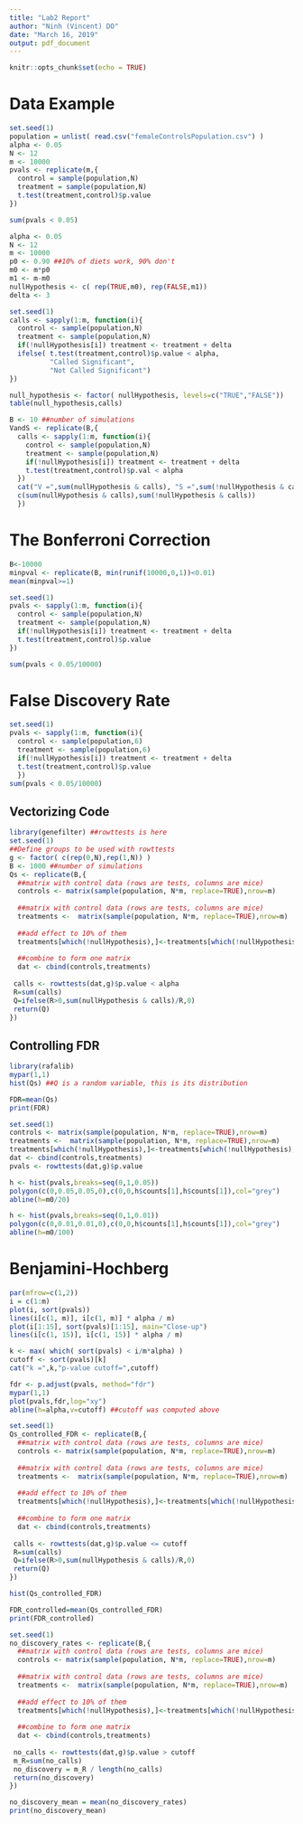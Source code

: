 ```yaml
---
title: "Lab2 Report"
author: "Ninh (Vincent) DO"
date: "March 16, 2019"
output: pdf_document
---
```


```r
knitr::opts_chunk$set(echo = TRUE)
```

# Data Example

```r
set.seed(1)
population = unlist( read.csv("femaleControlsPopulation.csv") )
alpha <- 0.05
N <- 12
m <- 10000
pvals <- replicate(m,{
  control = sample(population,N)
  treatment = sample(population,N)
  t.test(treatment,control)$p.value
})
```

```r
sum(pvals < 0.05)
```

```r
alpha <- 0.05
N <- 12
m <- 10000
p0 <- 0.90 ##10% of diets work, 90% don't
m0 <- m*p0
m1 <- m-m0
nullHypothesis <- c( rep(TRUE,m0), rep(FALSE,m1))
delta <- 3
```

```r
set.seed(1)
calls <- sapply(1:m, function(i){
  control <- sample(population,N)
  treatment <- sample(population,N)
  if(!nullHypothesis[i]) treatment <- treatment + delta
  ifelse( t.test(treatment,control)$p.value < alpha, 
          "Called Significant",
          "Not Called Significant")
})
```

```r
null_hypothesis <- factor( nullHypothesis, levels=c("TRUE","FALSE"))
table(null_hypothesis,calls)
```

```r
B <- 10 ##number of simulations
VandS <- replicate(B,{
  calls <- sapply(1:m, function(i){
    control <- sample(population,N)
    treatment <- sample(population,N)
    if(!nullHypothesis[i]) treatment <- treatment + delta
    t.test(treatment,control)$p.val < alpha
  })
  cat("V =",sum(nullHypothesis & calls), "S =",sum(!nullHypothesis & calls),"\n")
  c(sum(nullHypothesis & calls),sum(!nullHypothesis & calls))
  })
```

# The Bonferroni Correction

```r
B<-10000
minpval <- replicate(B, min(runif(10000,0,1))<0.01)
mean(minpval>=1)
```

```r
set.seed(1)
pvals <- sapply(1:m, function(i){
  control <- sample(population,N)
  treatment <- sample(population,N)
  if(!nullHypothesis[i]) treatment <- treatment + delta
  t.test(treatment,control)$p.value
})
```

```r
sum(pvals < 0.05/10000)
```

# False Discovery Rate

```r
set.seed(1)
pvals <- sapply(1:m, function(i){
  control <- sample(population,6)
  treatment <- sample(population,6)
  if(!nullHypothesis[i]) treatment <- treatment + delta
  t.test(treatment,control)$p.value
  })
sum(pvals < 0.05/10000)
```

## Vectorizing Code

```r
library(genefilter) ##rowttests is here
set.seed(1)
##Define groups to be used with rowttests
g <- factor( c(rep(0,N),rep(1,N)) )
B <- 1000 ##number of simulations
Qs <- replicate(B,{
  ##matrix with control data (rows are tests, columns are mice)
  controls <- matrix(sample(population, N*m, replace=TRUE),nrow=m)
  
  ##matrix with control data (rows are tests, columns are mice)
  treatments <-  matrix(sample(population, N*m, replace=TRUE),nrow=m)
  
  ##add effect to 10% of them
  treatments[which(!nullHypothesis),]<-treatments[which(!nullHypothesis),]+delta
  
  ##combine to form one matrix
  dat <- cbind(controls,treatments)
  
 calls <- rowttests(dat,g)$p.value < alpha
 R=sum(calls)
 Q=ifelse(R>0,sum(nullHypothesis & calls)/R,0)
 return(Q)
})
```

## Controlling FDR

```r
library(rafalib)
mypar(1,1)
hist(Qs) ##Q is a random variable, this is its distribution
```

```r
FDR=mean(Qs)
print(FDR)
```

```r
set.seed(1)
controls <- matrix(sample(population, N*m, replace=TRUE),nrow=m)
treatments <-  matrix(sample(population, N*m, replace=TRUE),nrow=m)
treatments[which(!nullHypothesis),]<-treatments[which(!nullHypothesis),]+delta
dat <- cbind(controls,treatments)
pvals <- rowttests(dat,g)$p.value 

h <- hist(pvals,breaks=seq(0,1,0.05))
polygon(c(0,0.05,0.05,0),c(0,0,h$counts[1],h$counts[1]),col="grey")
abline(h=m0/20)
```

```r
h <- hist(pvals,breaks=seq(0,1,0.01))
polygon(c(0,0.01,0.01,0),c(0,0,h$counts[1],h$counts[1]),col="grey")
abline(h=m0/100)
```

# Benjamini-Hochberg

```r
par(mfrow=c(1,2))
i = c(1:m)
plot(i, sort(pvals))
lines(i[c(1, m)], i[c(1, m)] * alpha / m)
plot(i[1:15], sort(pvals)[1:15], main="Close-up")
lines(i[c(1, 15)], i[c(1, 15)] * alpha / m)
```

```r
k <- max( which( sort(pvals) < i/m*alpha) )
cutoff <- sort(pvals)[k]
cat("k =",k,"p-value cutoff=",cutoff)
```

```r
fdr <- p.adjust(pvals, method="fdr")
mypar(1,1)
plot(pvals,fdr,log="xy")
abline(h=alpha,v=cutoff) ##cutoff was computed above
```

```r
set.seed(1)
Qs_controlled_FDR <- replicate(B,{
  ##matrix with control data (rows are tests, columns are mice)
  controls <- matrix(sample(population, N*m, replace=TRUE),nrow=m)
  
  ##matrix with control data (rows are tests, columns are mice)
  treatments <-  matrix(sample(population, N*m, replace=TRUE),nrow=m)
  
  ##add effect to 10% of them
  treatments[which(!nullHypothesis),]<-treatments[which(!nullHypothesis),]+delta
  
  ##combine to form one matrix
  dat <- cbind(controls,treatments)
  
 calls <- rowttests(dat,g)$p.value <= cutoff
 R=sum(calls)
 Q=ifelse(R>0,sum(nullHypothesis & calls)/R,0)
 return(Q)
})

hist(Qs_controlled_FDR)

FDR_controlled=mean(Qs_controlled_FDR)
print(FDR_controlled)
```

```r
set.seed(1)
no_discovery_rates <- replicate(B,{
  ##matrix with control data (rows are tests, columns are mice)
  controls <- matrix(sample(population, N*m, replace=TRUE),nrow=m)
  
  ##matrix with control data (rows are tests, columns are mice)
  treatments <-  matrix(sample(population, N*m, replace=TRUE),nrow=m)
  
  ##add effect to 10% of them
  treatments[which(!nullHypothesis),]<-treatments[which(!nullHypothesis),]+delta
  
  ##combine to form one matrix
  dat <- cbind(controls,treatments)
  
 no_calls <- rowttests(dat,g)$p.value > cutoff
 m_R=sum(no_calls)
 no_discovery = m_R / length(no_calls)
 return(no_discovery)
})

no_discovery_mean = mean(no_discovery_rates)
print(no_discovery_mean)
```


